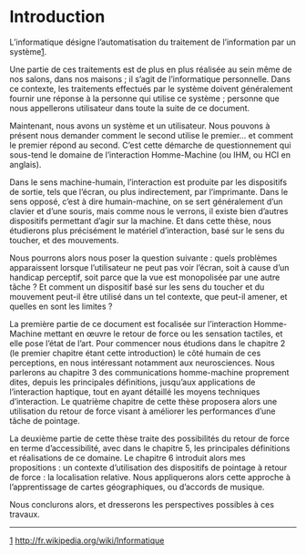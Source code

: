 
# Introduction {-}


L’informatique désigne l’automatisation du traitement de l’information par
 un système[1](#note1).


Une partie de ces traitements est de plus en plus réalisée au sein même de
 nos salons, dans nos maisons ; il s’agit de l’informatique personnelle. Dans
 ce contexte, les traitements effectués par le système doivent généralement
 fournir une réponse à la personne qui utilise ce système ; personne que nous
 appellerons utilisateur dans toute la suite de ce document.


Maintenant, nous avons un système et un utilisateur. Nous pouvons à
 présent nous demander comment le second utilise le premier... et comment le
 premier répond au second. C’est cette démarche de questionnement qui
 sous-tend le domaine de l’interaction Homme-Machine (ou IHM, ou HCI en
 anglais).


Dans le sens machine-humain, l’interaction est produite par les
 dispositifs de sortie, tels que l’écran, ou plus indirectement, par
 l’imprimante. Dans le sens opposé, c’est à dire humain-machine, on se sert
 généralement d’un clavier et d’une souris, mais comme nous le verrons, il
 existe bien d’autres dispositifs permettant d’agir sur la machine. Et dans
 cette thèse, nous étudierons plus précisément le matériel d’interaction, basé
 sur le sens du toucher, et des mouvements.


Nous pourrons alors nous poser la question suivante : quels problèmes
 apparaissent lorsque l’utilisateur ne peut pas voir l’écran, soit à cause
 d’un handicap perceptif, soit parce que la vue est monopolisée par une autre
 tâche ? Et comment un dispositif basé sur les sens du toucher et du
 mouvement peut-il être utilisé dans un tel contexte, que peut-il amener, et
 quelles en sont les limites ?


La première partie de ce document est focalisée sur l’interaction
 Homme-Machine mettant en œuvre le retour de force ou les sensation tactiles,
 et elle pose l’état de l’art. Pour commencer nous étudions dans le chapitre 2
 (le premier chapitre étant cette introduction) le côté humain de ces
 perceptions, en nous intéressant notamment aux neurosciences. Nous parlerons
 au chapitre 3 des communications homme-machine proprement dites, depuis les
 principales définitions, jusqu’aux applications de l’interaction haptique,
 tout en ayant détaillé les moyens techniques d’interaction. Le quatrième
 chapitre de cette thèse proposera alors une utilisation du retour de force
 visant à améliorer les performances d’une tâche de pointage.


La deuxième partie de cette thèse traite des possibilités du retour de
 force en terme d’accessibilité, avec dans le chapitre 5, les principales
 définitions et réalisations de ce domaine. Le chapitre 6 introduit alors mes
 propositions : un contexte d’utilisation des dispositifs de pointage à retour
 de force : la localisation relative. Nous appliquerons alors cette approche à
 l’apprentissage de cartes géographiques, ou d’accords de musique.


Nous conclurons alors, et dresserons les perspectives possibles à ces
 travaux.




---


[1](#text1)
<http://fr.wikipedia.org/wiki/Informatique>

